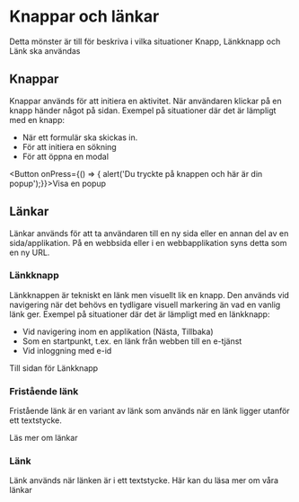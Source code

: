 
# Knappar och länkar

Detta mönster är till för beskriva i vilka situationer Knapp, Länkknapp och Länk ska användas

## Knappar
Knappar används för att initiera en aktivitet. När användaren klickar på en knapp händer något på sidan. 
Exempel på situationer där det är lämpligt med en knapp: 
- När ett formulär ska skickas in. 
- För att initiera en sökning 
- För att öppna en modal 

<Button onPress={() => { alert('Du tryckte på knappen och här är din popup');}}>Visa en popup</Button>

## Länkar
Länkar används för att ta användaren till en ny sida eller en annan del av en sida/applikation. På en webbsida eller i en webbapplikation syns detta som en ny URL. 

### Länkknapp

Länkknappen är tekniskt en länk men visuellt lik en knapp. Den används vid navigering när det behövs en tydligare visuell markering än vad en vanlig länk ger. 
Exempel på situationer där det är lämpligt med en länkknapp:

- Vid navigering inom en applikation (Nästa, Tillbaka)
- Som en startpunkt, t.ex. en länk från webben till en e-tjänst
- Vid inloggning med e-id

<LinkButton>Till sidan för Länkknapp</LinkButton>


### Fristående länk

Fristående länk är en variant av länk som används när en länk ligger utanför ett textstycke. 

<Link standalone>Läs mer om länkar</Link>

### Länk

Länk används när länken är i ett textstycke. Här kan du läsa mer om <Link>våra länkar</Link>


